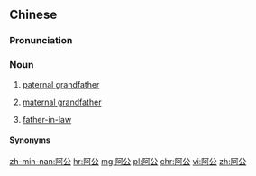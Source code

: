 ==Chinese==
{{zh-forms}}

===Pronunciation===
{{zh-pron
|m=āgōng
|c=aa3 gung1
|h=pfs=â-kûng
|mn=a-kong
|mn-t=a1 gong1
|w=4aq kon
|cat=n
}}

===Noun===
{{zh-noun}}

# {{lb|zh|dialectal|_|Mandarin|dialectal|_|Cantonese|Hakka|Min|dialectal|_|Wu|dialectal|_|Xiang}} [[paternal grandfather]]
# {{lb|zh|dialectal|_|Mandarin|Cantonese|Gan|Min Nan|Southern Sixian|_|Hakka}} [[maternal grandfather]]
# {{lb|zh|dialectal|_|Mandarin|dialectal|_|Hakka|Wu|dialectal|_|Xiang}} [[father-in-law]] {{gloss|husband's father}}

====Synonyms====
{{zh-dial|祖父}}
{{zh-dial|外祖父}}
{{zh-dial|公公}}

[[zh-min-nan:阿公]]
[[hr:阿公]]
[[mg:阿公]]
[[pl:阿公]]
[[chr:阿公]]
[[vi:阿公]]
[[zh:阿公]]